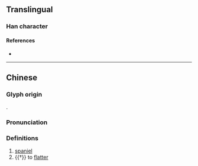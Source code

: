 {{character info}}
==Translingual==

===Han character===
{{Han char|rn=94|rad=犬|as=12|asc=11|sn=15|snc=14|four=44286|canj=KHTLC|ids=⿰犭黄}}

====References====
* {{Han ref|kx=0718.130|dkj=20676|dj=1129.260|hdz=21367.150|uh=735A|ud=29530|bh=E67D|bd=59005}}

----

==Chinese==
{{zh-forms}}

===Glyph origin===
{{Han etym}}
{{Han compound|犬|alt1=犭|黃|ls=psc|c1=s|c2=p|t1=dog}}.

===Pronunciation===
{{zh-pron
|m=huáng
|c=wong4
|mc=y
|oc=y
|cat=n,v
}}

===Definitions===
{{zh-hanzi}}

# [[spaniel]]
# {{†}} to [[flatter]]